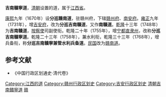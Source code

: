 '''吉南贛寧道'''，[[清朝|清朝]]设置的道，属于[[江西省_(清)|江西省]]。

[[康熙|康熙]]九年（1670年）设'''分巡赣南道'''，驻赣州府，下辖[[赣州府|赣州府]]、[[南安府|南安府]]。[[雍正|雍正]]九年（1731年），增[[吉安府|吉安府]]，改为'''分巡吉南贛道'''，又作'''南贛道'''。[[乾隆|乾隆]]十三年（1748年）为'''吉南贛道'''，[[按察使|按察使]]司副使衔。乾隆二十年（1755年），增[[宁都直隶州|宁都直隶州]]，改称'''分巡吉南贛寧道'''。乾隆二十三年（1758年），兼水利衔，乾隆三十三年（1768年），增兵备衔，称'''分巡吉南贛寧兼管水利兵备道'''。[[中華民國|民国]]改为[[赣南道|赣南道]]。

==参考文献==
*《中国行政区划通史·清代卷》

{{江西省历史二级政区|nocat}}
{{清朝巡守道|nocat}}
{{清朝江西省行政區劃|nocat}}
[[Category:江西的道|Category:江西的道]]
[[Category:赣州行政区划史|Category:赣州行政区划史]]
[[Category:吉安行政区划史|Category:吉安行政区划史]]
[[Category:清朝吉南贛寧道|]]
[[Category:清朝的道|赣]]